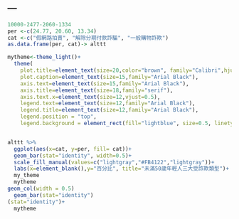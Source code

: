 ---
---

```r
10000-2477-2060-1334
per <-c(24.77, 20.60, 13.34)
cat <-c("假網路拍賣", "解除分期付款詐騙", "一般購物詐欺")
as.data.frame(per, cat)-> alttt

mytheme<-theme_light()+
  theme(
    plot.title=element_text(size=20,color="brown", family="Calibri",hjust=0.5),
    plot.caption=element_text(size=15,family="Arial Black"),
    axis.text=element_text(size=15,family="Arial Black"),
    axis.title=element_text(size=18,family="serif"),
    axis.text.x=element_text(size=12,vjust=0.5),
    legend.text=element_text(size=12,family="Arial Black"),
    legend.title=element_text(size=12,family="Arial Black"),
    legend.position = "top",
    legend.background = element_rect(fill="lightblue", size=0.5, linetype="solid"))


alttt %>%
  ggplot(aes(x=cat, y=per, fill= cat))+
  geom_bar(stat="identity", width=0.5)+
  scale_fill_manual(values=c("lightgray","#FB4122","lightgray"))+
  labs(x=element_blank(),y="百分比", title="未滿50歲年輕人三大受詐欺類型")+
  my_theme
  mytheme
geom_col(width = 0.5)
  geom_bar(stat="identity")
(stat="identity")+
  mytheme
```

